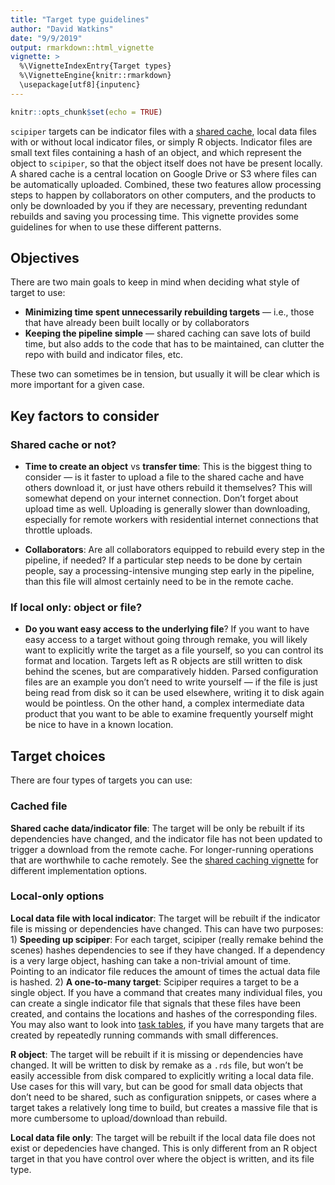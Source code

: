 ```yaml
---
title: "Target type guidelines"
author: "David Watkins"
date: "9/9/2019"
output: rmarkdown::html_vignette
vignette: >
  %\VignetteIndexEntry{Target types}
  %\VignetteEngine{knitr::rmarkdown}
  \usepackage[utf8]{inputenc}
---
```


```r
knitr::opts_chunk$set(echo = TRUE)
```

`scipiper` targets can be indicator files with a [shared cache](shared_cache.html), local data files with or without local indicator files, or simply R objects.  Indicator files are small text files containing a hash of an object, and which represent the object to `scipiper`, so that the object itself does not have be present locally.  A shared cache is a central location on Google Drive or S3 where files can be automatically uploaded.  Combined, these two features allow processing steps to happen by collaborators on other computers, and the products to only be downloaded by you if they are necessary, preventing redundant rebuilds and saving you processing time. This vignette provides some guidelines for when to use these different patterns.

## Objectives
There are two main goals to keep in mind when deciding what style of target to use:
 
 - **Minimizing time spent unnecessarily rebuilding targets** --- i.e., those that have already been built locally or by collaborators
 - **Keeping the pipeline simple** --- shared caching can save lots of build time, but also adds to the code that has to be maintained, can clutter the repo with build and indicator files, etc.
 
 These two can sometimes be in tension, but usually it will be clear which is more important for a given case.

## Key factors to consider

### Shared cache or not?

 - **Time to create an object** vs **transfer time**: This is the biggest thing to consider --- is it faster to upload a file to the shared cache and have others download it, or just have others rebuild it themselves?  This will somewhat depend on your internet connection.  Don't forget about upload time as well.  Uploading is generally slower than downloading, especially for remote workers with residential internet connections that throttle uploads.  

 - **Collaborators**: Are all collaborators equipped to rebuild every step in the pipeline, if needed?  If a particular step needs to be done by certain people, say a processing-intensive munging step early in the pipeline, than this file will almost certainly need to be in the remote cache.
 
### If local only: object or file?

- **Do you want easy access to the underlying file**?  If you want to have easy access to a target without going through remake, you will likely want to explicitly write the target as a file yourself, so you can control its format and location.  Targets left as R objects are still written to disk behind the scenes, but are comparatively hidden.  Parsed configuration files are an example you don't need to write yourself --- if the file is just being read from disk so it can be used elsewhere, writing it to disk again would be pointless.  On the other hand, a complex intermediate data product that you want to be able to examine frequently yourself might be nice to have in a known location.   

## Target choices

There are four types of targets you can use:

### Cached file
**Shared cache data/indicator file**: The target will be only be rebuilt if its dependencies have changed, and the indicator file has not been updated to trigger a download from the remote cache. For longer-running operations that are worthwhile to cache remotely.  See the [shared caching vignette](shared_cache.html) for different implementation options.

### Local-only options

**Local data file with local indicator**: The target will be rebuilt if the indicator file is missing or dependencies have changed.  This can have two purposes: 
  1) __Speeding up scipiper__: For each target, scipiper (really remake behind the scenes) hashes dependencies to see if they have changed.  If a dependency is a very large object, hashing can take a non-trivial amount of time.  Pointing to an indicator file reduces the amount of times the actual data file is hashed.
  2) __A one-to-many target__: Scipiper requires a target to be a single object.  If you have a command that creates many individual files, you can create a single indicator file that signals that these files have been created, and contains the locations and hashes of the corresponding files.  You may also want to look into [task tables](task_plans.html), if you have many targets that are created by repeatedly running commands with small differences.

**R object**: The target will be rebuilt if it is missing or dependencies have changed.  It will be written to disk by remake as a `.rds` file, but won't be easily accessible from disk compared to explicitly writing a local data file.  Use cases for this will vary, but can be good for small data objects that don't need to be shared, such as configuration snippets, or cases where a target takes a relatively long time to build, but creates a massive file that is more cumbersome to upload/download than rebuild. 

**Local data file only**:  The target will be rebuilt if the local data file does not exist or depedencies have changed.  This is only different from an R object target in that you have control over where the object is written, and its file type. 






 
 

